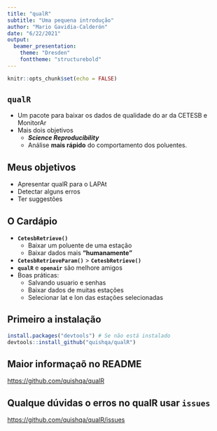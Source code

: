```yaml
---
title: "qualR"
subtitle: "Uma pequena introdução"
author: "Mario Gavidia-Calderón"
date: "6/22/2021"
output:
  beamer_presentation:
    theme: "Dresden"
    fonttheme: "structurebold"
---
```


```r
knitr::opts_chunk$set(echo = FALSE)
```

## `qualR`

- Um pacote para baixar os dados de qualidade do ar da CETESB e MonitorAr
- Mais dois objetivos
   - _**Science Reproducibility**_
   - Análise **mais rápido** do comportamento dos poluentes.

## Meus objetivos
- Apresentar qualR para o LAPAt
- Detectar alguns erros
- Ter suggestões

## O Cardápio
- **`CetesbRetrieve()`**
   - Baixar um poluente de uma estação
   - Baixar dados mais **"humanamente"**
- **`CetesbRetrieveParam()`** >  **`CetesbRetrieve()`**
- **`qualR`** e **`openair`** são melhore amigos
- Boas práticas:
   - Salvando usuario e senhas
   - Baixar dados de muitas estações
   - Selecionar lat e lon das estações selecionadas

## Primeiro a instalação

```r
install.packages("devtools") # Se não está instalado 
devtools::install_github("quishqa/qualR")
```

## Maior informaçaõ no README

[https://github.com/quishqa/qualR](https://github.com/quishqa/qualR)

## Qualque dúvidas o erros no qualR usar `issues`

[https://github.com/quishqa/qualR/issues](https://github.com/quishqa/qualR/issues)
